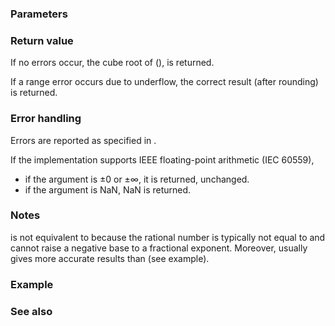 {{cpp/title|cbrt|cbrtf|cbrtl}}
{{cpp/numeric/math/navbar}}
{{cpp/numeric/math/declarations
|family=cbrt
|param1=num
|constexpr_since=26
|desc=Computes the cube root of {{c|num}}.
}}

===Parameters===
{{par begin}}
{{par|num|floating-point or integer value}}
{{par end}}

===Return value===
If no errors occur, the cube root of {{c|num}} ({{mathjax-or|1=\(\small{\sqrt[3]{num} }\)|2={{mrad|num|3}}}}), is returned.

If a range error occurs due to underflow, the correct result (after rounding) is returned.

===Error handling===
Errors are reported as specified in {{lc|math_errhandling}}.

If the implementation supports IEEE floating-point arithmetic (IEC 60559),
* if the argument is ±0 or ±∞, it is returned, unchanged.
* if the argument is NaN, NaN is returned.

===Notes===
{{c|std::cbrt(num)}} is not equivalent to {{c|std::pow(num, 1.0 / 3)}} because the rational number {{mathjax-or|1=\(\small{\frac1{3} }\)|2={{mfrac|1|3}} }} is typically not equal to {{c|1.0 / 3}} and {{lc|std::pow}} cannot raise a negative base to a fractional exponent. Moreover, {{c|std::cbrt(num)}} usually gives more accurate results than {{c|std::pow(num, 1.0 / 3)}} (see example).

{{cpp/numeric/math/additional integer overload note|cbrt}}

===Example===
{{example
|code=
#include &lt;cmath&gt;
#include &lt;iomanip&gt;
#include &lt;iostream&gt;
#include &lt;limits&gt;

int main()
{
    std::cout
        &lt;&lt; "Normal use:\n"
        &lt;&lt; "cbrt(729)       = " &lt;&lt; std::cbrt(729) &lt;&lt; '\n'
        &lt;&lt; "cbrt(-0.125)    = " &lt;&lt; std::cbrt(-0.125) &lt;&lt; '\n'
        &lt;&lt; "Special values:\n"
        &lt;&lt; "cbrt(-0)        = " &lt;&lt; std::cbrt(-0.0) &lt;&lt; '\n'
        &lt;&lt; "cbrt(+inf)      = " &lt;&lt; std::cbrt(INFINITY) &lt;&lt; '\n'
        &lt;&lt; "Accuracy and comparison with `pow`:\n"
        &lt;&lt; std::setprecision(std::numeric_limits&lt;double&gt;::max_digits10)
        &lt;&lt; "cbrt(343)       = " &lt;&lt; std::cbrt(343) &lt;&lt; '\n'
        &lt;&lt; "pow(343,1.0/3)  = " &lt;&lt; std::pow(343, 1.0 / 3) &lt;&lt; '\n'
        &lt;&lt; "cbrt(-343)      = " &lt;&lt; std::cbrt(-343) &lt;&lt; '\n'
        &lt;&lt; "pow(-343,1.0/3) = " &lt;&lt; std::pow(-343, 1.0 / 3) &lt;&lt; '\n';
}
|p=true
|output=
Normal use:
cbrt(729)       = 9
cbrt(-0.125)    = -0.5
Special values:
cbrt(-0)        = -0
cbrt(+inf)      = inf
Accuracy and comparison with `pow`:
cbrt(343)       = 7
pow(343,1.0/3)  = 6.9999999999999991
cbrt(-343)      = -7
pow(-343,1.0/3) = -nan
}}

===See also===
{{dsc begin}}
{{dsc inc|cpp/numeric/math/dsc pow}}
{{dsc inc|cpp/numeric/math/dsc sqrt}}
{{dsc inc|cpp/numeric/math/dsc hypot}}
{{dsc see c|c/numeric/math/cbrt}}
{{dsc end}}

{{langlinks|de|es|fr|it|ja|pt|ru|zh}}
